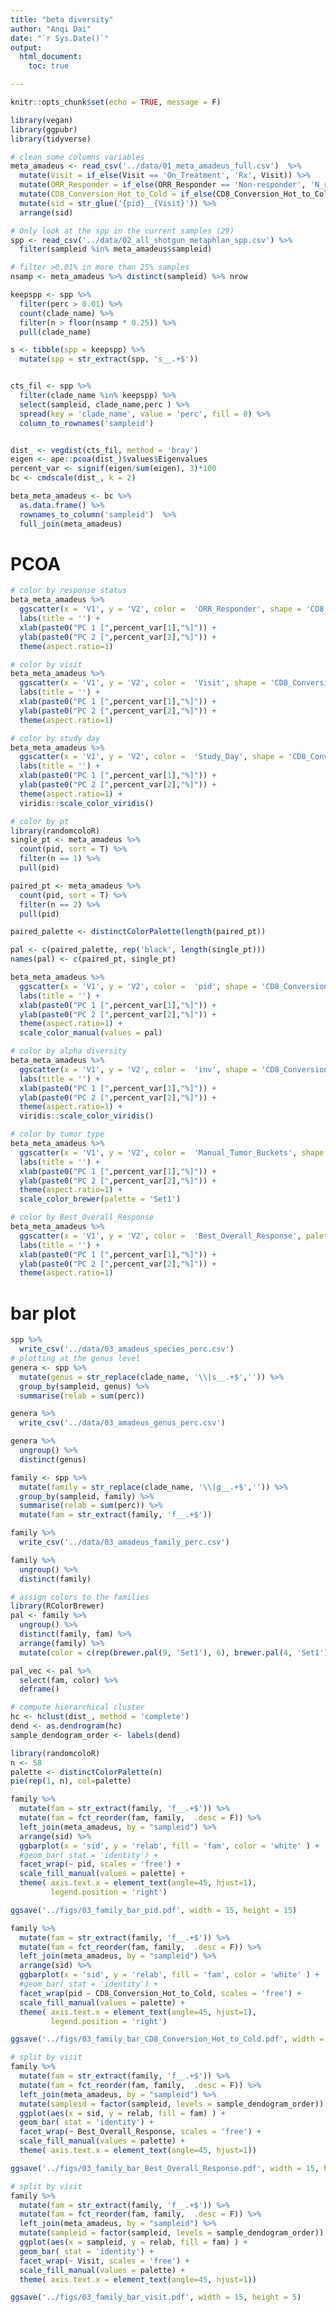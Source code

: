 ```yaml
---
title: "beta diversity"
author: "Anqi Dai"
date: "`r Sys.Date()`"
output:
  html_document:
    toc: true

---
```


```r
knitr::opts_chunk$set(echo = TRUE, message = F)
```

```r
library(vegan)
library(ggpubr)
library(tidyverse)
```

```r
# clean some columns variables
meta_amadeus <- read_csv('../data/01_meta_amadeus_full.csv')  %>% 
  mutate(Visit = if_else(Visit == 'On_Treatment', 'Rx', Visit)) %>% 
  mutate(ORR_Responder = if_else(ORR_Responder == 'Non-responder', 'N_responder', 'Y_responder')) %>% 
  mutate(CD8_Conversion_Hot_to_Cold = if_else(CD8_Conversion_Hot_to_Cold == 'No on-treatment biopsy', 'no_Rx_biopsy',CD8_Conversion_Hot_to_Cold)) %>% 
  mutate(sid = str_glue('{pid}__{Visit}')) %>% 
  arrange(sid)
```


```r
# Only look at the spp in the current samples (29)
spp <- read_csv('../data/02_all_shotgun_metaphlan_spp.csv') %>% 
  filter(sampleid %in% meta_amadeus$sampleid)

# filter >0.01% in more than 25% samples
nsamp <- meta_amadeus %>% distinct(sampleid) %>% nrow

keepspp <- spp %>% 
  filter(perc > 0.01) %>% 
  count(clade_name) %>% 
  filter(n > floor(nsamp * 0.25)) %>% 
  pull(clade_name)

s <- tibble(spp = keepspp) %>% 
  mutate(spp = str_extract(spp, 's__.+$'))


cts_fil <- spp %>% 
  filter(clade_name %in% keepspp) %>% 
  select(sampleid, clade_name,perc ) %>% 
  spread(key = 'clade_name', value = 'perc', fill = 0) %>% 
  column_to_rownames('sampleid')


dist_ <- vegdist(cts_fil, method = 'bray')
eigen <- ape::pcoa(dist_)$values$Eigenvalues
percent_var <- signif(eigen/sum(eigen), 3)*100
bc <- cmdscale(dist_, k = 2)

beta_meta_amadeus <- bc %>%
  as.data.frame() %>%
  rownames_to_column('sampleid')  %>% 
  full_join(meta_amadeus)
```

# PCOA

```r
# color by response status
beta_meta_amadeus %>% 
  ggscatter(x = 'V1', y = 'V2', color =  'ORR_Responder', shape = 'CD8_Conversion_Hot_to_Cold') +
  labs(title = '') +
  xlab(paste0("PC 1 [",percent_var[1],"%]")) +
  ylab(paste0("PC 2 [",percent_var[2],"%]")) +
  theme(aspect.ratio=1)

# color by visit
beta_meta_amadeus %>% 
  ggscatter(x = 'V1', y = 'V2', color =  'Visit', shape = 'CD8_Conversion_Hot_to_Cold') +
  labs(title = '') +
  xlab(paste0("PC 1 [",percent_var[1],"%]")) +
  ylab(paste0("PC 2 [",percent_var[2],"%]")) +
  theme(aspect.ratio=1)

# color by study day
beta_meta_amadeus %>% 
  ggscatter(x = 'V1', y = 'V2', color =  'Study_Day', shape = 'CD8_Conversion_Hot_to_Cold') +
  labs(title = '') +
  xlab(paste0("PC 1 [",percent_var[1],"%]")) +
  ylab(paste0("PC 2 [",percent_var[2],"%]")) +
  theme(aspect.ratio=1) + 
  viridis::scale_color_viridis()

# color by pt
library(randomcoloR)
single_pt <- meta_amadeus %>% 
  count(pid, sort = T) %>% 
  filter(n == 1) %>% 
  pull(pid)

paired_pt <- meta_amadeus %>% 
  count(pid, sort = T) %>% 
  filter(n == 2) %>% 
  pull(pid)

paired_palette <- distinctColorPalette(length(paired_pt))

pal <- c(paired_palette, rep('black', length(single_pt)))
names(pal) <- c(paired_pt, single_pt)

beta_meta_amadeus %>% 
  ggscatter(x = 'V1', y = 'V2', color =  'pid', shape = 'CD8_Conversion_Hot_to_Cold') +
  labs(title = '') +
  xlab(paste0("PC 1 [",percent_var[1],"%]")) +
  ylab(paste0("PC 2 [",percent_var[2],"%]")) +
  theme(aspect.ratio=1) +
  scale_color_manual(values = pal)  

# color by alpha diversity
beta_meta_amadeus %>% 
  ggscatter(x = 'V1', y = 'V2', color =  'inv', shape = 'CD8_Conversion_Hot_to_Cold') +
  labs(title = '') +
  xlab(paste0("PC 1 [",percent_var[1],"%]")) +
  ylab(paste0("PC 2 [",percent_var[2],"%]")) +
  theme(aspect.ratio=1) +
  viridis::scale_color_viridis()

# color by tumor type
beta_meta_amadeus %>% 
  ggscatter(x = 'V1', y = 'V2', color =  'Manual_Tumor_Buckets', shape = 'CD8_Conversion_Hot_to_Cold') +
  labs(title = '') +
  xlab(paste0("PC 1 [",percent_var[1],"%]")) +
  ylab(paste0("PC 2 [",percent_var[2],"%]")) +
  theme(aspect.ratio=1) +
  scale_color_brewer(palette = 'Set1')

# color by Best_Overall_Response
beta_meta_amadeus %>% 
  ggscatter(x = 'V1', y = 'V2', color =  'Best_Overall_Response', palette = 'jco', shape = 'CD8_Conversion_Hot_to_Cold') +
  labs(title = '') +
  xlab(paste0("PC 1 [",percent_var[1],"%]")) +
  ylab(paste0("PC 2 [",percent_var[2],"%]")) +
  theme(aspect.ratio=1) 
```

# bar plot 

```r
spp %>% 
  write_csv('../data/03_amadeus_species_perc.csv')
# plotting at the genus level
genera <- spp %>% 
  mutate(genus = str_replace(clade_name, '\\|s__.+$','')) %>% 
  group_by(sampleid, genus) %>% 
  summarise(relab = sum(perc))

genera %>% 
  write_csv('../data/03_amadeus_genus_perc.csv')

genera %>% 
  ungroup() %>% 
  distinct(genus)

family <- spp %>% 
  mutate(family = str_replace(clade_name, '\\|g__.+$','')) %>% 
  group_by(sampleid, family) %>% 
  summarise(relab = sum(perc)) %>% 
  mutate(fam = str_extract(family, 'f__.+$')) 

family %>% 
  write_csv('../data/03_amadeus_family_perc.csv')

family %>% 
  ungroup() %>% 
  distinct(family)

# assign colors to the families
library(RColorBrewer)
pal <- family %>% 
  ungroup() %>% 
  distinct(family, fam) %>% 
  arrange(family) %>% 
  mutate(color = c(rep(brewer.pal(9, 'Set1'), 6), brewer.pal(4, 'Set1')))

pal_vec <- pal %>% 
  select(fam, color) %>% 
  deframe()

```
```r
# compute hierarchical cluster
hc <- hclust(dist_, method = 'complete')
dend <- as.dendrogram(hc)
sample_dendogram_order <- labels(dend)
```

```r







library(randomcoloR)
n <- 58
palette <- distinctColorPalette(n)
pie(rep(1, n), col=palette)

```


```r
family %>% 
  mutate(fam = str_extract(family, 'f__.+$')) %>% 
  mutate(fam = fct_reorder(fam, family,  .desc = F)) %>%
  left_join(meta_amadeus, by = "sampleid") %>% 
  arrange(sid) %>% 
  ggbarplot(x = 'sid', y = 'relab', fill = 'fam', color = 'white' ) +
  #geom_bar( stat = 'identity') +
  facet_wrap(~ pid, scales = 'free') +
  scale_fill_manual(values = palette) +
  theme( axis.text.x = element_text(angle=45, hjust=1),
         legend.position = 'right') 

ggsave('../figs/03_family_bar_pid.pdf', width = 15, height = 15)

```

```r
family %>% 
  mutate(fam = str_extract(family, 'f__.+$')) %>% 
  mutate(fam = fct_reorder(fam, family,  .desc = F)) %>%
  left_join(meta_amadeus, by = "sampleid") %>% 
  arrange(sid) %>% 
  ggbarplot(x = 'sid', y = 'relab', fill = 'fam', color = 'white' ) +
  #geom_bar( stat = 'identity') +
  facet_wrap(pid ~ CD8_Conversion_Hot_to_Cold, scales = 'free') +
  scale_fill_manual(values = palette) +
  theme( axis.text.x = element_text(angle=45, hjust=1),
         legend.position = 'right') 

ggsave('../figs/03_family_bar_CD8_Conversion_Hot_to_Cold.pdf', width = 20, height = 15)
```

```r
# split by visit
family %>% 
  mutate(fam = str_extract(family, 'f__.+$')) %>% 
  mutate(fam = fct_reorder(fam, family,  .desc = F)) %>%
  left_join(meta_amadeus, by = "sampleid") %>% 
  mutate(sampleid = factor(sampleid, levels = sample_dendogram_order)) %>% 
  ggplot(aes(x = sid, y = relab, fill = fam) ) +
  geom_bar( stat = 'identity') +
  facet_wrap(~ Best_Overall_Response, scales = 'free') +
  scale_fill_manual(values = palette) +
  theme( axis.text.x = element_text(angle=45, hjust=1)) 

ggsave('../figs/03_family_bar_Best_Overall_Response.pdf', width = 15, height = 5)
```
```r
# split by visit
family %>% 
  mutate(fam = str_extract(family, 'f__.+$')) %>% 
  mutate(fam = fct_reorder(fam, family,  .desc = F)) %>%
  left_join(meta_amadeus, by = "sampleid") %>% 
  mutate(sampleid = factor(sampleid, levels = sample_dendogram_order)) %>% 
  ggplot(aes(x = sampleid, y = relab, fill = fam) ) +
  geom_bar( stat = 'identity') +
  facet_wrap(~ Visit, scales = 'free') +
  scale_fill_manual(values = palette) +
  theme( axis.text.x = element_text(angle=45, hjust=1)) 

ggsave('../figs/03_family_bar_visit.pdf', width = 15, height = 5)
```


